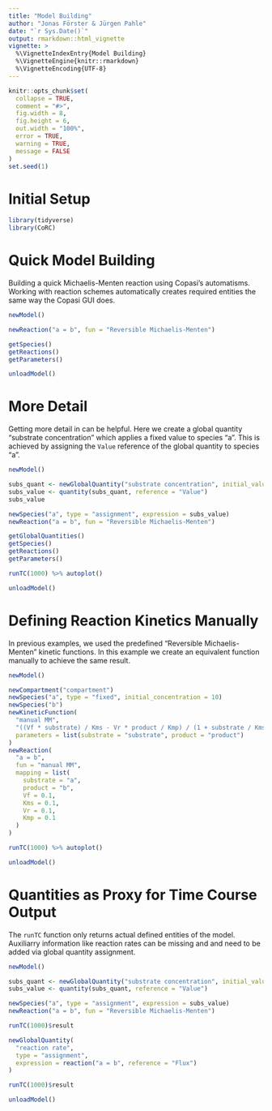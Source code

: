 ```yaml
---
title: "Model Building"
author: "Jonas Förster & Jürgen Pahle"
date: "`r Sys.Date()`"
output: rmarkdown::html_vignette
vignette: >
  %\VignetteIndexEntry{Model Building}
  %\VignetteEngine{knitr::rmarkdown}
  %\VignetteEncoding{UTF-8}
---
```


```r
knitr::opts_chunk$set(
  collapse = TRUE,
  comment = "#>",
  fig.width = 8,
  fig.height = 6,
  out.width = "100%",
  error = TRUE,
  warning = TRUE,
  message = FALSE
)
set.seed(1)
```

# Initial Setup

```r
library(tidyverse)
library(CoRC)
```

# Quick Model Building

Building a quick Michaelis-Menten reaction using Copasi's automatisms.
Working with reaction schemes automatically creates required entities the same way the Copasi GUI does.

```r
newModel()

newReaction("a = b", fun = "Reversible Michaelis-Menten")

getSpecies()
getReactions()
getParameters()

unloadModel()
```

# More Detail

Getting more detail in can be helpful.
Here we create a global quantity "substrate concentration" which applies a fixed value to species "a".
This is achieved by assigning the `Value` reference of the global quantity to species "a".

```r
newModel()

subs_quant <- newGlobalQuantity("substrate concentration", initial_value = 10)
subs_value <- quantity(subs_quant, reference = "Value")
subs_value

newSpecies("a", type = "assignment", expression = subs_value)
newReaction("a = b", fun = "Reversible Michaelis-Menten")

getGlobalQuantities()
getSpecies()
getReactions()
getParameters()

runTC(1000) %>% autoplot()

unloadModel()
```

# Defining Reaction Kinetics Manually

In previous examples, we used the predefined "Reversible Michaelis-Menten" kinetic functions.
In this example we create an equivalent function manually to achieve the same result.

```r
newModel()

newCompartment("compartment")
newSpecies("a", type = "fixed", initial_concentration = 10)
newSpecies("b")
newKineticFunction(
  "manual MM",
  "((Vf * substrate) / Kms - Vr * product / Kmp) / (1 + substrate / Kms + product / Kms)",
  parameters = list(substrate = "substrate", product = "product")
)
newReaction(
  "a = b",
  fun = "manual MM",
  mapping = list(
    substrate = "a",
    product = "b",
    Vf = 0.1,
    Kms = 0.1,
    Vr = 0.1,
    Kmp = 0.1
  )
)

runTC(1000) %>% autoplot()

unloadModel()
```

# Quantities as Proxy for Time Course Output

The `runTC` function only returns actual defined entities of the model.
Auxiliarry information like reaction rates can be missing and and need to be added via global quantity assignment.

```r
newModel()

subs_quant <- newGlobalQuantity("substrate concentration", initial_value = 10)
subs_value <- quantity(subs_quant, reference = "Value")

newSpecies("a", type = "assignment", expression = subs_value)
newReaction("a = b", fun = "Reversible Michaelis-Menten")

runTC(1000)$result

newGlobalQuantity(
  "reaction rate",
  type = "assignment",
  expression = reaction("a = b", reference = "Flux")
)

runTC(1000)$result

unloadModel()
```

